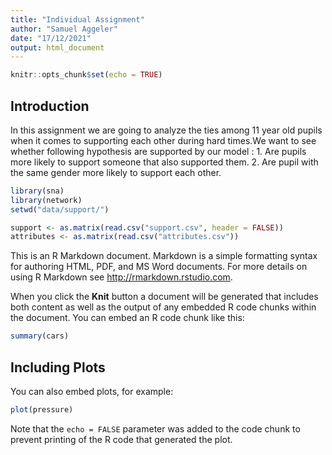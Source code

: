```yaml
---
title: "Individual Assignment"
author: "Samuel Aggeler"
date: "17/12/2021"
output: html_document
---
```


```r
knitr::opts_chunk$set(echo = TRUE)
```

## Introduction

In this assignment we are going to analyze the ties among 11 year old pupils when it comes to supporting each other during hard times.We want to see whether following hypothesis are supported by our model :
1. Are pupils more likely to support someone that also supported them.
2. Are pupil with the same gender more likely to support each other.

```r
library(sna)
library(network)
setwd("data/support/")

support <- as.matrix(read.csv("support.csv", header = FALSE))
attributes <- as.matrix(read.csv("attributes.csv"))
```




This is an R Markdown document. Markdown is a simple formatting syntax for authoring HTML, PDF, and MS Word documents. For more details on using R Markdown see <http://rmarkdown.rstudio.com>.

When you click the **Knit** button a document will be generated that includes both content as well as the output of any embedded R code chunks within the document. You can embed an R code chunk like this:

```r
summary(cars)
```

## Including Plots

You can also embed plots, for example:

```r
plot(pressure)
```

Note that the `echo = FALSE` parameter was added to the code chunk to prevent printing of the R code that generated the plot.
